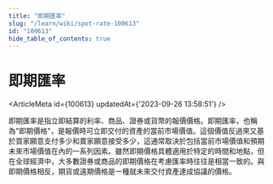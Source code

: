 ```yaml
---
title: "即期匯率"
slug: "/learn/wiki/spot-rate-100613"
id: "100613"
hide_table_of_contents: true
---
```



# 即期匯率

<ArticleMeta id={100613} updatedAt={'2023-09-26 13:58:51'} />
<div className='border-solid border-b border-t-0 my-4 border-[var(--ifm-color-gray-300)]' />

即期匯率是指立即結算的利率、商品、證券或貨幣的報價價格。即期匯率，也稱為"即期價格"，是報價時可立即交付的資產的當前市場價值。這個價值反過來又基於買家願意支付多少和賣家願意接受多少，這通常取決於包括當前市場價值和預期未來市場價值在內的一系列因素。雖然即期價格具體適用於特定的時間和地點，但在全球經濟中，大多數證券或商品的即期價格在考慮匯率時往往是相當一致的。與即期價格相反，期貨或遠期價格是一種就未來交付資產達成協議的價格。
